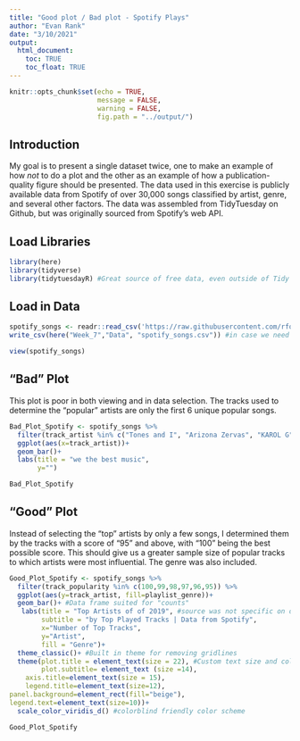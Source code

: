 ```yaml
---
title: "Good plot / Bad plot - Spotify Plays"
author: "Evan Rank"
date: "3/10/2021"
output: 
  html_document:
    toc: TRUE
    toc_float: TRUE
---
```


```r
knitr::opts_chunk$set(echo = TRUE,
                      message = FALSE,
                      warning = FALSE,
                      fig.path = "../output/")
```

## Introduction

My goal is to present a single dataset twice, one to make an example of how *not* to do a plot and the other as an example of how a publication-quality figure should be presented. The data used in this exercise is publicly available data from Spotify of over 30,000 songs classified by artist, genre, and several other factors. The data was assembled from TidyTuesday on Github, but was originally sourced from Spotify's web API.

## Load Libraries

```r
library(here)
library(tidyverse)
library(tidytuesdayR) #Great source of free data, even outside of Tidy Tuesday submissions
```

## Load in Data

```r
spotify_songs <- readr::read_csv('https://raw.githubusercontent.com/rfordatascience/tidytuesday/master/data/2020/2020-01-21/spotify_songs.csv') %>% 
write_csv(here("Week_7","Data", "spotify_songs.csv")) #in case we need to access data outside the R package

view(spotify_songs)


```

## "Bad" Plot

This plot is poor in both viewing and in data selection. The tracks used to determine the "popular" artists are only the first 6 unique popular songs.

```r

Bad_Plot_Spotify <- spotify_songs %>% 
  filter(track_artist %in% c("Tones and I", "Arizona Zervas", "KAROL G", "Maroon 5", "The Weeknd", "Post Malone")) %>% 
  ggplot(aes(x=track_artist))+
  geom_bar()+
  labs(title = "we the best music",
       y="")

Bad_Plot_Spotify
```

## "Good" Plot

Instead of selecting the "top" artists by only a few songs, I determined them by the tracks with a score of "95" and above, with "100" being the best possible score. This should give us a greater sample size of popular tracks to which artists were most influential. The genre was also included.

```r
Good_Plot_Spotify <- spotify_songs %>% 
  filter(track_popularity %in% c(100,99,98,97,96,95)) %>% 
  ggplot(aes(y=track_artist, fill=playlist_genre))+
  geom_bar()+ #Data frame suited for "counts"
   labs(title = "Top Artists of of 2019", #source was not specific on date, but the original blog post for the data was published at the tail end of 2019.
        subtitle = "by Top Played Tracks | Data from Spotify",
        x="Number of Top Tracks",
        y="Artist",
        fill = "Genre")+
  theme_classic()+ #Built in theme for removing gridlines
  theme(plot.title = element_text(size = 22), #Custom text size and colors from here on
        plot.subtitle= element_text (size =14),
    axis.title=element_text(size = 15),
    legend.title=element_text(size=12),
panel.background=element_rect(fill="beige"),
legend.text=element_text(size=10))+
  scale_color_viridis_d() #colorblind friendly color scheme

Good_Plot_Spotify

```
 
 